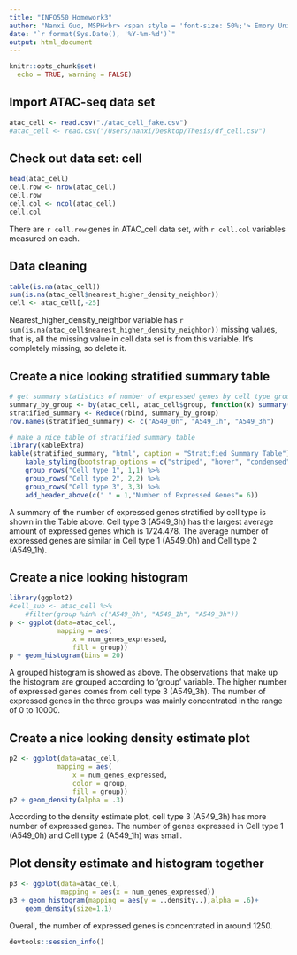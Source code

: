 ```yaml
---
title: "INFO550 Homework3"
author: "Nanxi Guo, MSPH<br> <span style = 'font-size: 50%;'> Emory University<br> Department of Biostatistics and Bioinformatics </span>"
date: "`r format(Sys.Date(), '%Y-%m-%d')`"
output: html_document
---
```


```r
knitr::opts_chunk$set(
  echo = TRUE, warning = FALSE)
```

## Import ATAC-seq data set

```r
atac_cell <- read.csv("./atac_cell_fake.csv")
#atac_cell <- read.csv("/Users/nanxi/Desktop/Thesis/df_cell.csv")
```

## Check out data set: cell
```r
head(atac_cell)
cell.row <- nrow(atac_cell)
cell.row
cell.col <- ncol(atac_cell)
cell.col

```
There are `r cell.row` genes in ATAC_cell data set, with `r cell.col` variables measured on each.

## Data cleaning
```r
table(is.na(atac_cell))
sum(is.na(atac_cell$nearest_higher_density_neighbor)) 
cell <- atac_cell[,-25]
```
Nearest_higher_density_neighbor variable has `r sum(is.na(atac_cell$nearest_higher_density_neighbor))` missing values, that is, all the missing value in cell data set is from this variable. It's completely missing, so delete it.

## Create a nice looking stratified summary table
```r
# get summary statistics of number of expressed genes by cell type group
summary_by_group <- by(atac_cell, atac_cell$group, function(x) summary(x$num_genes_expressed))
stratified_summary <- Reduce(rbind, summary_by_group)
row.names(stratified_summary) <- c("A549_0h", "A549_1h", "A549_3h")

# make a nice table of stratified summary table
library(kableExtra)
kable(stratified_summary, "html", caption = "Stratified Summary Table") %>% 
    kable_styling(bootstrap_options = c("striped", "hover", "condensed"),full_width = T, position = "left") %>%
    group_rows("Cell type 1", 1,1) %>%
    group_rows("Cell type 2", 2,2) %>%
    group_rows("Cell type 3", 3,3) %>%
    add_header_above(c(" " = 1,"Number of Expressed Genes"= 6)) 

```
A summary of the number of expressed genes stratified by cell type is shown in the Table above. Cell type 3 (A549_3h) has the largest average amount of expressed genes which is 1724.478. The average number of expressed genes are similar in Cell type 1 (A549_0h) and Cell type 2 (A549_1h).

## Create a nice looking histogram 
```r
library(ggplot2)
#cell_sub <- atac_cell %>%
    #filter(group %in% c("A549_0h", "A549_1h", "A549_3h"))
p <- ggplot(data=atac_cell,
            mapping = aes(
                x = num_genes_expressed, 
                fill = group))
p + geom_histogram(bins = 20)

```

A grouped histogram is showed as above. The observations that make up the histogram are grouped according to 'group' variable. The higher number of expressed genes comes from cell type 3 (A549_3h). The number of expressed genes in the three groups was mainly  concentrated in the range of 0 to 10000.

## Create a nice looking density estimate plot 
```r
p2 <- ggplot(data=atac_cell,
            mapping = aes(
                x = num_genes_expressed, 
                color = group,
                fill = group))
p2 + geom_density(alpha = .3)

```

According to the density estimate plot, cell type 3 (A549_3h) has more number of expressed genes. The number of genes expressed in Cell type 1 (A549_0h) and Cell type 2 (A549_1h) was small.


## Plot density estimate and histogram together
```r
p3 <- ggplot(data=atac_cell,
             mapping = aes(x = num_genes_expressed))
p3 + geom_histogram(mapping = aes(y = ..density..),alpha = .6)+
    geom_density(size=1.1)

```

Overall, the number of expressed genes is concentrated in around 1250.
```r
devtools::session_info()

```

<!--
  Grades to my group members for class on 2020/09/17:
  Limeng wan - 1
  Sodahm Yoo - 1
  Shauna - 1

-->



